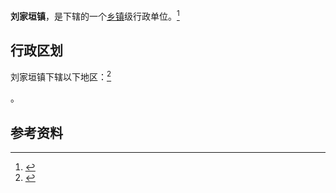 {{中国乡级行政区|14/10/24/108/000}}

'''刘家垣镇'''，是{{PRC admin/fullname|14/10/24/108/000|3}}下辖的一个[[乡镇|乡镇]]级行政单位。<ref>{{PRC admin/ref sgc|{{PRC admin/parent|14/10/24/108/000}}}}</ref>

== 行政区划 ==

刘家垣镇下辖以下地区：<ref>{{PRC admin/ref sgc|14/10/24/108/000}}</ref>

{{PRC admin/children|14/10/24/108/000}}。

== 参考资料 ==

{{reflist}}

{{行政区划小作品}}
{{PRC admin/navcat|14/10/24/108/000}}